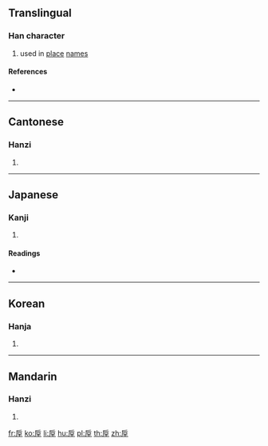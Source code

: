 {{character info/new}}
==Translingual==

===Han character===
{{Han char|rn=32|rad=土|as=06|sn=9|four=72214|canj=HRG|ids=⿱后土}}

# used in [[place]] [[name]]s

====References====
* {{Han ref|kx=0228.010|dkj=05059|dj=0464.130|hdz=10440.020|uh=5795|ud=22421|bh=CE5E|bd=52830}}

----

==Cantonese==

===Hanzi===
{{yue-hanzi|jyut=[[hau5]]|y=hau5}}

# {{defn|lang=yue|sort=土06}}

----

==Japanese==

===Kanji===
{{ja-kanji|grade=|rs=土06}}

# {{defn|lang=ja|sort=土06}}

====Readings====
* {{ja-readings|on=[[こう]] (kō)|kun=[[あか]] (aka)}}

----

==Korean==

===Hanja===
{{ko-hanja|hangeul=후|rv=hu|mr=hu}}

# {{defn|lang=ko|sort=土06}}

----

==Mandarin==

===Hanzi===
{{cmn-hanzi|pin=[[hòu]] ([[hou4]])|wg=hou<sup>4</sup>}}

# {{defn|lang=cmn|sort=土06}}

[[fr:垕]]
[[ko:垕]]
[[li:垕]]
[[hu:垕]]
[[pl:垕]]
[[th:垕]]
[[zh:垕]]